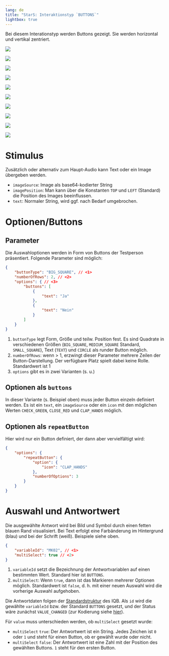 ```yaml
---
lang: de
title: "StarS: Interaktionstyp `BUTTONS`"
lightbox: true
---
```


Bei diesem Interationstyp werden Buttons gezeigt. Sie werden horizontal und vertikal zentriert.


:::: {layout-ncol=3}

![](assets/interaction-buttons.png){group="my-gallery"}

![](assets/interaction-buttons5.png){group="my-gallery"}

![](assets/interaction-buttons2.png){group="my-gallery"}

![](assets/interaction-buttons3.png){group="my-gallery"}

![](assets/interaction-buttons4.png){group="my-gallery"}

![](assets/interaction-buttons7.png){group="my-gallery"}

![](assets/interaction-syllabify.png){group="my-gallery"}

![](assets/interaction-syllabify2.png){group="my-gallery"}

![](assets/interaction-word-select.png){group="my-gallery"}

![](assets/interaction-phonetics.png){group="my-gallery"}

:::

# Stimulus

Zusätzlich oder alternativ zum Haupt-Audio kann Text oder ein Image übergeben werden.

* `imageSource`: Image als base64-kodierter String
* `imagePosition`: Man kann über die Konstanten `TOP` und `LEFT` (Standard) die Position des Images beeinflussen.
* `text`: Normaler String, wird ggf. nach Bedarf umgebrochen.

# Optionen/Buttons

## Parameter

Die Auswahloptionen werden in Form von Buttons der Testperson präsentiert. Folgende Parameter sind möglich:

```json
{
    "buttonType": "BIG_SQUARE", // <1>
    "numberOfRows": 2, // <2>
    "options": { // <3>
        "buttons": [
            {
                "text": "Ja"
            },
            {
                "text": "Nein"
            }
        ]
    }
}
```
1. `buttonType` legt Form, Größe und teilw. Position fest. Es sind Quadrate in verschiedenen Größen (`BIG_SQUARE`, `MEDIUM_SQUARE` Standard, `SMALL_SQUARE`), Text (`TEXT`) und `CIRCLE` als runder Button möglich.
2. `numberOfRows`: wenn > 1, erzwingt dieser Parameter mehrere Zeilen der Button-Darstellung. Der verfügbare Platz spielt dabei keine Rolle. Standardwert ist 1
3. `options` gibt es in zwei Varianten (s. u.)

## Optionen als `buttons`

In dieser Variante (s. Beispiel oben) muss jeder Button einzeln definiert werden. Es ist ein `text`, ein `imageSource` oder ein `icon` mit den möglichen Werten `CHECK_GREEN`, `CLOSE_RED` und `CLAP_HANDS` möglich.

## Optionen als `repeatButton`

Hier wird nur ein Button definiert, der dann aber vervielfältigt wird:

```json
{
    "options": {
        "repeatButton": {
            "option": {
                "icon": "CLAP_HANDS"
            },
            "numberOfOptions": 3
        }
    }
}
```

# Auswahl und Antwortwert

Die ausgewählte Antwort wird bei Bild und Symbol durch einen fetten blauen Rand visualisiert. Bei Text erfolgt eine Farbänderung im Hintergrund (blau) und bei der Schrift (weiß). Beispiele siehe oben.

```json
{
    "variableId": "MK02", // <1>
    "multiSelect": true // <2>
}
```
1. `variableId` setzt die Bezeichnung der Antwortvariablen auf einen bestimmten Wert. Standard hier ist `BUTTONS`.
2. `multiSelect`: Wenn `true`, dann ist das Markieren mehrerer Optionen möglich. Standardwert ist `false`, d. h. mit einer neuen Auswahl wird die vorherige Auswahl aufgehoben.

Die Antwortdaten folgen der [Standardstruktur](../../../coding/data-structures/response.qmd) des IQB. Als `id` wird die gewählte `variableId` bzw. der Standard `BUTTONS` gesetzt, und der Status wäre zunächst `VALUE_CHANGED` (zur Kodierung siehe [hier](responses.qmd)).

Für `value` muss unterschieden werden, ob `multiSelect` gesetzt wurde:

* `multiSelect` `true`: Der Antwortwert ist ein String. Jedes Zeichen ist `0` oder `1` und steht für einen Button, ob er gewählt wurde oder nicht.
* `multiSelect` `false`: Der Antwortwert ist eine Zahl mit der Position des gewählten Buttons. `1` steht für den ersten Button.
